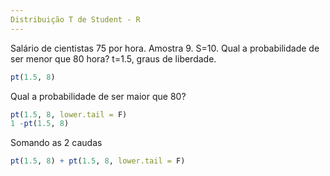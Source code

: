 ```yaml
---
Distribuição T de Student - R
---
```

Salário de cientistas 75 por hora. Amostra 9. S=10. Qual a probabilidade de ser menor que 80 hora? t=1.5, graus de liberdade.
```r
pt(1.5, 8)
```
Qual a probabilidade de ser maior que 80?
```r
pt(1.5, 8, lower.tail = F)
1 -pt(1.5, 8)
```
Somando as 2 caudas
```r
pt(1.5, 8) + pt(1.5, 8, lower.tail = F)
```

